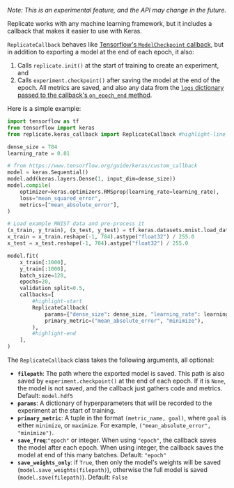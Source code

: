 
<DocsLayout title="Keras integration">


_Note: This is an experimental feature, and the API may change in the future._

Replicate works with any machine learning framework, but it includes a callback that makes it easier to use with Keras.

`ReplicateCallback` behaves like [Tensorflow's `ModelCheckpoint` callback](https://www.tensorflow.org/api_docs/python/tf/keras/callbacks/ModelCheckpoint), but in addition to exporting a model at the end of each epoch, it also:

1. Calls `replicate.init()` at the start of training to create an experiment, and
2. Calls `experiment.checkpoint()` after saving the model at the end of the epoch. All metrics are saved, and also any data from the [`logs` dictionary passed to the callback's `on_epoch_end` method](https://www.tensorflow.org/guide/keras/custom_callback#a_basic_example).

Here is a simple example:

```python
import tensorflow as tf
from tensorflow import keras
from replicate.keras_callback import ReplicateCallback #highlight-line

dense_size = 784
learning_rate = 0.01

# from https://www.tensorflow.org/guide/keras/custom_callback
model = keras.Sequential()
model.add(keras.layers.Dense(1, input_dim=dense_size))
model.compile(
    optimizer=keras.optimizers.RMSprop(learning_rate=learning_rate),
    loss="mean_squared_error",
    metrics=["mean_absolute_error"],
)

# Load example MNIST data and pre-process it
(x_train, y_train), (x_test, y_test) = tf.keras.datasets.mnist.load_data()
x_train = x_train.reshape(-1, 784).astype("float32") / 255.0
x_test = x_test.reshape(-1, 784).astype("float32") / 255.0

model.fit(
    x_train[:1000],
    y_train[:1000],
    batch_size=128,
    epochs=20,
    validation_split=0.5,
    callbacks=[
        #highlight-start
        ReplicateCallback(
            params={"dense_size": dense_size, "learning_rate": learning_rate,},
            primary_metric=("mean_absolute_error", "minimize"),
        ),
        #highlight-end
    ],
)
```

The `ReplicateCallback` class takes the following arguments, all optional:

- **`filepath`**: The path where the exported model is saved. This path is also saved by `experiment.checkpoint()` at the end of each epoch. If it is `None`, the model is not saved, and the callback just gathers code and metrics. Default: `model.hdf5`
- **`params`**: A dictionary of hyperparameters that will be recorded to the experiment at the start of training.
- **`primary_metric`**: A tuple in the format `(metric_name, goal)`, where `goal` is either `minimize`, or `maximize`. For example, `("mean_absolute_error", "minimize")`.
- **`save_freq`**:`"epoch"` or integer. When using `"epoch"`, the callback saves the model after each epoch. When using integer, the callback saves the model at end of this many batches. Default: `"epoch"`
- **`save_weights_only`**: if `True`, then only the model's weights will be saved (`model.save_weights(filepath)`), otherwise the full model is saved (`model.save(filepath)`). Default: `False`

</DocsLayout>


